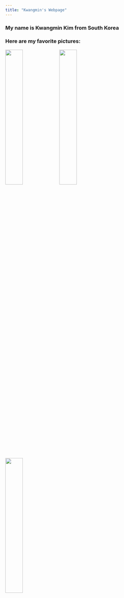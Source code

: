 ```yaml
---
title: "Kwangmin's Webpage"
---
```

### My name is Kwangmin Kim from South Korea


### Here are my favorite pictures:
<img src="images/fallen_leaves.jpg" style="width:33%">
<img src="images/red_tree.jpg" style="width:33%">
<img src="images/yellow_tree.jpg" style="width:33%">